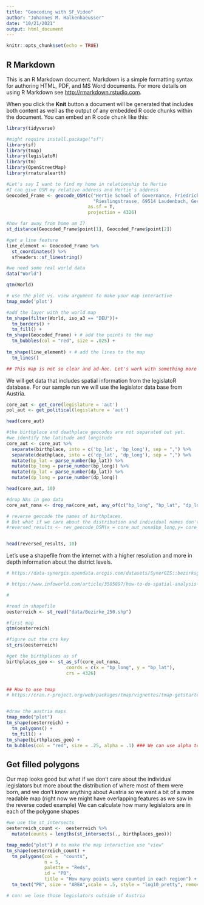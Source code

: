 ```yaml
---
title: "Geocoding with SF_Video"
author: "Johannes M. Halkenhaeusser"
date: "10/21/2021"
output: html_document
---
```


```r
knitr::opts_chunk$set(echo = TRUE)
```

## R Markdown

This is an R Markdown document. Markdown is a simple formatting syntax for authoring HTML, PDF, and MS Word documents. For more details on using R Markdown see <http://rmarkdown.rstudio.com>.

When you click the **Knit** button a document will be generated that includes both content as well as the output of any embedded R code chunks within the document. You can embed an R code chunk like this:

```r

library(tidyverse)

#might require install.package("sf")
library(sf)
library(tmap)
library(legislatoR)
library(tm)
library(OpenStreetMap)
library(rnaturalearth)

```

```r
#Let's say I want to find my home in relationship to Hertie
#I can give OSM my relative address and Hertie's address
Geocoded_Frame <- geocode_OSM(c("Hertie School of Governance, Friedrichstrasse, Berlin, Germany",
                                "Rieslingstrasse, 69514 Laudenbach, Germany"), 
                              as.sf = T,
                              projection = 4326)

#how far away from home am I?
st_distance(Geocoded_Frame$point[1], Geocoded_Frame$point[2])

#get a line feature
line_element <- Geocoded_Frame %>% 
  st_coordinates() %>% 
  sfheaders::sf_linestring()

#we need some real world data
data("World")

qtm(World)

# use the plot vs. view argument to make your map interactive
tmap_mode('plot')

#add the layer with the world map
tm_shape(filter(World, iso_a3 == "DEU"))+
  tm_borders() +
  tm_fill() +
tm_shape(Geocoded_Frame) + # add the points to the map
  tm_bubbles(col = "red", size = .025) + 
  
tm_shape(line_element) + # add the lines to the map 
  tm_lines()

## This map is not so clear and ad-hoc. Let's work with something more advanced...

```
We will get data that includes spatial information from the legislatoR database.
For our sample run we will use the legislator data base from Austria. 


```r
core_aut <- get_core(legislature = 'aut')
pol_aut <- get_political(legislature = 'aut')

head(core_aut)

#the birthplace and deathplace geocodes are not separated out yet. 
#we identify the latitude and longitude 
core_aut <- core_aut %>%
  separate(birthplace, into = c('bp_lat', 'bp_long'), sep = ",") %>%
  separate(deathplace, into = c('dp_lat', 'dp_long'), sep = ",") %>%
  mutate(bp_lat = parse_number(bp_lat)) %>%
  mutate(bp_long = parse_number(bp_long)) %>%
  mutate(dp_lat = parse_number(dp_lat)) %>%
  mutate(dp_long = parse_number(dp_long))

head(core_aut, 10)

```

```r

#drop NAs in geo data
core_aut_nona <- drop_na(core_aut, any_of(c("bp_long", "bp_lat", "dp_long", "dp_lat")))

# reverse geocode the names of birthplaces.
# But what if we care about the distribution and individual names don't tell us anything. 
#reversed_results <- rev_geocode_OSM(x = core_aut_nona$bp_long,y= core_aut_nona$bp_lat)


head(reversed_results, 10)
```

Let's use a shapefile from the internet with a higher resolution and more in depth information about the district levels. 
```r

# https://data-synergis.opendata.arcgis.com/datasets/SynerGIS::bezirksgrenzen-1250-000/explore?location=47.092207%2C14.608863%2C7.56

# https://www.infoworld.com/article/3505897/how-to-do-spatial-analysis-in-r-with-sf.html

#

#read in shapefile 
oesterreich <- st_read("data/Bezirke_250.shp")

#first map
qtm(oesterreich)

#figure out the crs key
st_crs(oesterreich)

#get the birthplaces as sf 
birthplaces_geo <- st_as_sf(core_aut_nona, 
                      coords = c(x = "bp_long", y = "bp_lat"), 
                      crs = 4326)


## How to use tmap 
# https://cran.r-project.org/web/packages/tmap/vignettes/tmap-getstarted.html


#draw the austria maps
tmap_mode("plot")
tm_shape(oesterreich) +
  tm_polygons() +
  tm_fill() +
tm_shape(birthplaces_geo) +
tm_bubbles(col = "red", size = .25, alpha = .1) ### We can use alpha to adjust the shading

```
## Get filled polygons
Our map looks good but what if we don't care about the individual legislators but more about the distribution of where most of them were born, and we don't know anything about Austria so we want a bit of a more readable map
(right now we might have overlapping features as we saw in the reverse coded example) 
We can calculate how many legislators are in each of the polygone shapes 
```r

#we use the st_intersects
oesterreich_count <-  oesterreich %>% 
  mutate(counts = lengths(st_intersects(., birthplaces_geo)))

tmap_mode("plot") # to make the map interactive use "view"
tm_shape(oesterreich_count) + 
  tm_polygons(col =  "counts",
              n = 5,
              palette = "Reds",
              id = "PB",
              title = "How many points were counted in each region") +
  tm_text("PB", size = "AREA",scale = .5, style = "log10_pretty", remove.overlap = T) 

# con: we lose those legislators outside of Austria

```



